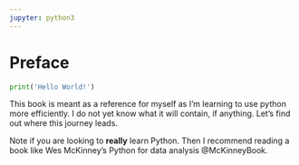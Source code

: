 ```yaml
---
jupyter: python3
---
```


# Preface {.unnumbered}

```python
print('Hello World!')
```

This book is meant as a reference for myself as I'm learning to use python more efficiently. I do not yet know what it will contain, if anything. Let's find out where this journey leads.

::: {.callout-note}
Note if you are looking to **really** learn Python. Then I recommend reading a book like Wes McKinney's Python for data analysis @McKinneyBook.
::: 
